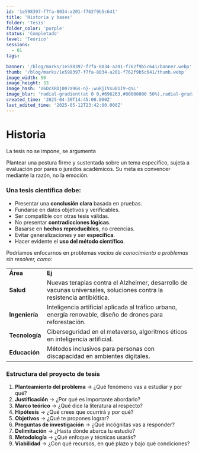 ```yaml
---
id: '1e598397-f7fa-8034-a201-f762f9b5c641'
title: 'Historia y bases'
folder: 'Tesis'
folder_color: 'purple'
status: 'Completado'
level: 'Teórico'
sessions:
  - 01
tags:

banner: '/blog/marks/1e598397-f7fa-8034-a201-f762f9b5c641/banner.webp'
thumb: '/blog/marks/1e598397-f7fa-8034-a201-f762f9b5c641/thumb.webp'
image_width: 50
image_height: 33
image_hash: 'U6DcXRDj00?a9Gs-n}-;wuRjIVxu01IV~q%L'
image_blur: 'radial-gradient(at 0 0,#696263,#00000000 50%),radial-gradient(at 33% 0,#3f3442,#00000000 50%),radial-gradient(at 67% 0,#656264,#00000000 50%),radial-gradient(at 100% 0,#787774,#00000000 50%),radial-gradient(at 0 50%,#6a6862,#00000000 50%),radial-gradient(at 33% 50%,#797876,#00000000 50%),radial-gradient(at 67% 50%,#909190,#00000000 50%),radial-gradient(at 100% 50%,#808380,#00000000 50%),radial-gradient(at 0 100%,#6a6a6a,#00000000 50%),radial-gradient(at 33% 100%,#5b5b62,#00000000 50%),radial-gradient(at 67% 100%,#68696a,#00000000 50%),radial-gradient(at 100% 100%,#777975,#00000000 50%)'
created_time: '2025-04-30T14:45:00.000Z'
last_edited_time: '2025-05-12T23:42:00.000Z'
---
```

<h1 class="notion-heading_1 notion-color-default">
 <b class="notion-text-bold">Historia</b>
</h1>
  
<p>
 La tesis no se impone&#44; se argumenta
</p>
  
<p>
 Plantear una postura firme y sustentada sobre un tema específico&#44; sujeta a evaluación por pares o jurados académicos. Su meta es convencer mediante la razón&#44; no la emoción.
</p>
  
<h3 class="notion-heading_3 notion-color-default">
 <b class="notion-text-bold">Una tesis científica debe:</b>
</h3>
  <ul class="notion-bulleted_list">
<li class="notion-bulleted_list_item notion-color-default">
 Presentar una <b class="notion-text-bold">conclusión clara</b> basada en pruebas.
</li>
  
<li class="notion-bulleted_list_item notion-color-default">
 Fundarse en datos objetivos y verificables.
</li>
  
<li class="notion-bulleted_list_item notion-color-default">
 Ser compatible con otras tesis válidas.
</li>
  
<li class="notion-bulleted_list_item notion-color-default">
 No presentar <b class="notion-text-bold">contradicciones lógicas</b>.
</li>
  
<li class="notion-bulleted_list_item notion-color-default">
 Basarse en <b class="notion-text-bold">hechos reproducibles</b>&#44; no creencias.
</li>
  
<li class="notion-bulleted_list_item notion-color-default">
 Evitar generalizaciones y ser <b class="notion-text-bold">específica</b>.
</li>
  
<li class="notion-bulleted_list_item notion-color-default">
 Hacer evidente el <b class="notion-text-bold">uso del método científico</b>.
</li>
  </ul>
<p>
 Podríamos enfocarnos en problemas <i class="notion-text-italic">vacíos de conocimiento o problemas sin resolver&#44; como:</i>
</p>
  
<table class="notion-table">
 
<tr class="notion-table_row">
 <td class="notion-table_cell"><b class="notion-text-bold">Área</b></td><td class="notion-table_cell"><b class="notion-text-bold">Ej</b></td>
</tr>
  
<tr class="notion-table_row">
 <td class="notion-table_cell"><b class="notion-text-bold">Salud</b></td><td class="notion-table_cell">Nuevas terapias contra el Alzheimer&#44; desarrollo de vacunas universales&#44; soluciones contra la resistencia antibiótica.</td>
</tr>
  
<tr class="notion-table_row">
 <td class="notion-table_cell"><b class="notion-text-bold">Ingeniería</b></td><td class="notion-table_cell">Inteligencia artificial aplicada al tráfico urbano&#44; energía renovable&#44; diseño de drones para reforestación.</td>
</tr>
  
<tr class="notion-table_row">
 <td class="notion-table_cell"><b class="notion-text-bold">Tecnología</b></td><td class="notion-table_cell">Ciberseguridad en el metaverso&#44; algoritmos éticos en inteligencia artificial.</td>
</tr>
  
<tr class="notion-table_row">
 <td class="notion-table_cell"><b class="notion-text-bold">Educación</b></td><td class="notion-table_cell">Métodos inclusivos para personas con discapacidad en ambientes digitales.</td>
</tr>
  
</table>
  
<h3 class="notion-heading_3 notion-color-default">
 <b class="notion-text-bold">Estructura del proyecto de tesis</b>
</h3>
  <ol class="notion-numbered_list">
<li class="notion-numbered_list_item notion-color-default">
 <b class="notion-text-bold">Planteamiento del problema</b> → ¿Qué fenómeno vas a estudiar y por qué&#63;
</li>
  
<li class="notion-numbered_list_item notion-color-default">
 <b class="notion-text-bold">Justificación</b> → ¿Por qué es importante abordarlo&#63;
</li>
  
<li class="notion-numbered_list_item notion-color-default">
 <b class="notion-text-bold">Marco teórico</b> → ¿Qué dice la literatura al respecto&#63;
</li>
  
<li class="notion-numbered_list_item notion-color-default">
 <b class="notion-text-bold">Hipótesis</b> → ¿Qué crees que ocurrirá y por qué&#63;
</li>
  
<li class="notion-numbered_list_item notion-color-default">
 <b class="notion-text-bold">Objetivos</b> → ¿Qué te propones lograr&#63;
</li>
  
<li class="notion-numbered_list_item notion-color-default">
 <b class="notion-text-bold">Preguntas de investigación</b> → ¿Qué incógnitas vas a responder&#63;
</li>
  
<li class="notion-numbered_list_item notion-color-default">
 <b class="notion-text-bold">Delimitación</b> → ¿Hasta dónde abarca tu estudio&#63;
</li>
  
<li class="notion-numbered_list_item notion-color-default">
 <b class="notion-text-bold">Metodología</b> → ¿Qué enfoque y técnicas usarás&#63;
</li>
  
<li class="notion-numbered_list_item notion-color-default">
 <b class="notion-text-bold">Viabilidad</b> → ¿Con qué recursos&#44; en qué plazo y bajo qué condiciones&#63;
</li>
  </ol>